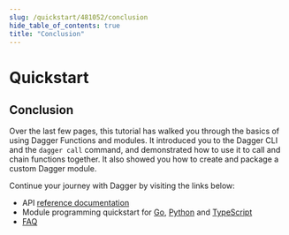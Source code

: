 ```yaml
---
slug: /quickstart/481052/conclusion
hide_table_of_contents: true
title: "Conclusion"
---
```


# Quickstart

<PartialExperimentalDocs />

## Conclusion

Over the last few pages, this tutorial has walked you through the basics of using Dagger Functions and modules. It introduced you to the Dagger CLI and the `dagger call` command, and demonstrated how to use it to call and chain functions together. It also showed you how to create and package a custom Dagger module.

Continue your journey with Dagger by visiting the links below:

- API [reference documentation](https://docs.dagger.io/api/reference)
- Module programming quickstart for [Go](../developer/go/525021-quickstart.mdx), [Python](../developer/python/419481-quickstart.mdx) and [TypeScript](../developer/typescript/506316-quickstart.mdx)
- [FAQ](../faq.mdx)
